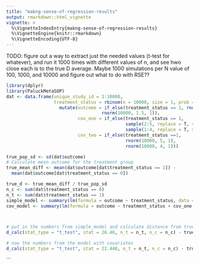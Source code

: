 ```yaml
---
title: "makng-sense-of-regression-results"
output: rmarkdown::html_vignette
vignette: >
  %\VignetteIndexEntry{makng-sense-of-regression-results}
  %\VignetteEngine{knitr::rmarkdown}
  %\VignetteEncoding{UTF-8}
---
```


TODO: figure out a way to extract just the needed values (t-test for whatever), and run it 1000 times with different values of n, and see hwo close each is to the true D average. Maybe 1000 simulations per N value of 100, 1000, and 10000
and figure out what to do with RSE??
```r

library(dplyr)
library(PaluckMetaSOP)
dat <- data.frame(unique_study_id = 1:10000,
                  treatment_status = rbinom(n = 10000, size = 1, prob = 0.5)) |> 
                    mutate(outcome = if_else(treatment_status == 1, rnorm(10000, 2, 1),
                                    rnorm(10000, 1.5, 1)),
                           cov_one = if_else(treatment_status == 1, 
                                             sample(2:5, replace = T, size = 10000),
                                             sample(1:4, replace = T, size = 10000)),
                           cov_two = if_else(treatment_status ==1,
                                             rnorm(10000, 5, 1),
                                             rnorm(10000, 4, 1)))

true_pop_sd <- sd(dat$outcome)
# Calculate mean outcome for the treatment group
true_mean_diff <- mean(dat$outcome[dat$treatment_status == 1]) - 
  mean(dat$outcome[dat$treatment_status == 0])

true_d <- true_mean_diff / true_pop_sd
n_c <- sum(dat$treatment_status == 0)
n_t <- sum(dat$treatment_status == 1)
simple_model <- summary(lm(formula = outcome ~ treatment_status, data = dat)); simple_model
cov_model <- summary(lm(formula = outcome ~ treatment_status + cov_one + cov_two, data = dat)); cov_model



# put in the numbers from simple_model and calculate distance from true d
d_calc(stat_type = "t_test", stat = 26.46, n_t = n_t, n_c = n_c) - true_d  # 0.01740734

# now the numbers from the model with covariates
d_calc(stat_type = "t_test", stat = 22.440, n_t = n_t, n_c = n_c) - true_d # 0.06259266
```


```
